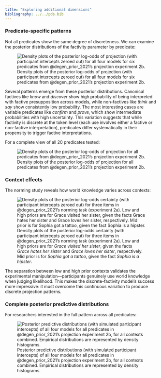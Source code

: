 ```yaml
---
title: "Exploring additional dimensions"
bibliography: ../../pds.bib
---
```


### Predicate-specific patterns

Not all predicates show the same degree of discreteness. We can examine the posterior distributions of the factivity parameter by predicate:

![Density plots of the posterior log-odds of projection (with participant intercepts zeroed out) for all four models for six predicates from @degen_prior_2021's projection experiment 2b.](plots/fit_6_thetas.png){#fig-factivity-predicate-posteriors}

Several patterns emerge from these posterior distributions. Canonical factives like *know* and *discover* show high probability of being interpreted with factive presupposition across models, while non-factives like *think* and *say* show consistently low probability. The most interesting cases are variable predicates like *confirm* and *prove*, which show intermediate probabilities with high uncertainty. This variation suggests that while factivity is discrete at the token level (each use involves either a factive or non-factive interpretation), predicates differ systematically in their propensity to trigger factive interpretations.

For a complete view of all 20 predicates tested:

:::{.callout-tip collapse="true" title="Click to see posterior distributions for all predicates"}
![Density plots of the posterior log-odds of projection for all predicates from @degen_prior_2021's projection experiment 2b.](plots/fit_full_thetas.png){#fig-factivity-all-predicate-posteriors}
:::

### Context effects

The norming study reveals how world knowledge varies across contexts:

![Density plots of the posterior log-odds certainty (with participant intercepts zeroed out) for three items in @degen_prior_2021's norming task (experiment 2a). Low and high priors are for *Grace visited her sister*, given the facts *Grace hates her sister* and *Grace loves her sister*, respectively. Mid prior is for *Sophia got a tattoo*, given the fact *Sophia is a hipster*.](plots/norming_3_thetas.png){#fig-norming-contexts}

The separation between low and high prior contexts validates the experimental manipulation—participants genuinely use world knowledge when judging likelihood. This makes the discrete-factivity model's success more impressive: it must overcome this continuous variation to produce discrete projection patterns.

### Complete posterior predictive distributions

For researchers interested in the full pattern across all predicates:

:::{.callout-tip collapse="true" title="Click to see posterior predictive distributions for all 20 predicates"}
![Posterior predictive distributions (with simulated participant intercepts) of all four models for all predicates in @degen_prior_2021's projection experiment 2b, for all contexts combined. Empirical distributions are represented by density histograms.](plots/fits_all_full_pp.png){#fig-factivity-all-posteriors}
:::
